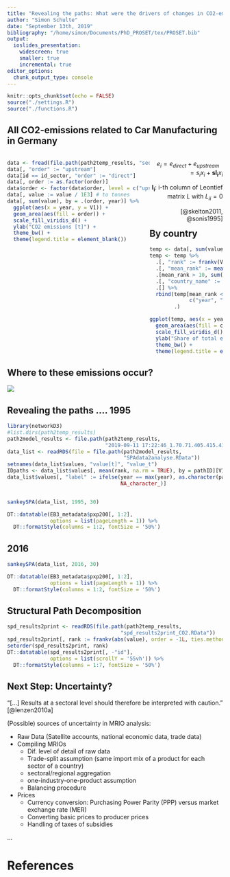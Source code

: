 ```yaml
---
title: "Revealing the paths: What were the drivers of changes in CO2-emissions from German car manufacturing?"
author: "Simon Schulte"
date: "September 13th, 2019"
bibliography: "/home/simon/Documents/PhD_PROSET/tex/PROSET.bib"
output:
  ioslides_presentation:
    widescreen: true
    smaller: true
    incremental: true
editor_options: 
  chunk_output_type: console
---
```


```r
knitr::opts_chunk$set(echo = FALSE)
source("./settings.R")
source("./functions.R")
```
<style>
.column-left{
  float: left;
  width: 66%;
  text-align: left;
}

.column-right{
  float: right;
  width: 33%;
  text-align: right;
}
</style>


## All CO2-emissions related to Car Manufacturing in Germany {.smaller}
<div class="column-left">
```r
data <- fread(file.path(path2temp_results, "sectoralCarbonFP_pxp200_1123.csv"))
data[, "order" := "upstream"]
data[id == id_sector, "order" := "direct"]
data[, order := as.factor(order)]
data$order <- factor(data$order, level = c("upstream", "direct"))
data[, value := value / 1E3] # to tonnes
data[, sum(value), by = .(order, year)] %>% 
  ggplot(aes(x = year, y = V1)) + 
  geom_area(aes(fill = order)) + 
  scale_fill_viridis_d() + 
  ylab("CO2 emissions [t]") + 
  theme_bw() + 
  theme(legend.title = element_blank())

```
</div>

<div class="column-right">
$e_i = e_{direct} + e_{upstream}$ 
  $= s_i x_i + \mathbf{s} \mathbf{l_i} x_i$
	

$\mathbf{l_i}$: i-th column of Leontief matrix $L$ with $L_{ii}=0$ 

[@skelton2011, @sonis1995]
</div>


## By country

```r
temp <- data[, sum(value), by = .(country_name, year)] 
temp <- temp %>% 
  .[, "rank" := frankv(V1, order = -1L), by = .(year)] %>% 
  .[, "mean_rank" := mean(rank), by = country_name] %>% 
  .[mean_rank > 10, sum(V1), by = year] %>% 
  .[, "country_name" := "RoW"] %>% 
  .[] %>% 
  rbind(temp[mean_rank <= 10, 
             c("year", "country_name", "V1")], 
        .)

ggplot(temp, aes(x = year, y = V1)) + 
  geom_area(aes(fill = country_name), position = "fill") + 
  scale_fill_viridis_d() + 
  ylab("Share of total emissions") + 
  theme_bw() + 
  theme(legend.title = element_blank())

```

## Where to these emissions occur?
![](plots/sectoralfp_pxp200_1123_8fps.gif)



## Revealing the paths .... 1995

```r
library(networkD3)
#list.dirs(path2temp_results)
path2model_results <- file.path(path2temp_results, 
                                "2019-09-11 17:22:46_1.70.71.405.415.416_1123_SPA")
data_list <- readRDS(file = file.path(path2model_results, 
                                      "SPAdata2analyse.RData"))
setnames(data_list$values, "value[t]", "value_t")
IDpaths <- data_list$values[, mean(rank, na.rm = TRUE), by = pathID][V1 < 100]$pathID
data_list$values[, "label" := ifelse(year == max(year), as.character(pathID), 
                                     NA_character_)]


sankeySPA(data_list, 1995, 30)

```

```r
DT::datatable(EB3_metadata$pxp200[, 1:2], 
              options = list(pageLength = 1)) %>% 
  DT::formatStyle(columns = 1:2, fontSize = '50%')
```


## 2016
```r
sankeySPA(data_list, 2016, 30)
```

```r
DT::datatable(EB3_metadata$pxp200[, 1:2], 
              options = list(pageLength = 1)) %>% 
  DT::formatStyle(columns = 1:2, fontSize = '50%')

```


## Structural Path Decomposition
```r
spd_results2print <- readRDS(file.path(path2temp_results, 
                                     "spd_results2print_CO2.RData"))
spd_results2print[, rank := frankv(abs(value), order = -1L, ties.method = "min")]
setorder(spd_results2print, rank)
DT::datatable(spd_results2print[, -"id"], 
              options = list(scrollY = '55vh')) %>% 
  DT::formatStyle(columns = 1:7, fontSize = '50%')

```



## Next Step: Uncertainty? {.build .smaller}
"[...] Results at a sectoral level should therefore be interpreted with caution." [@lenzen2010a]

(Possible) sources of uncertainty in MRIO analysis: 

* Raw Data (Satellite accounts, national economic data, trade data)
* Compiling MRIOs
    + Dif. level of detail of raw data
    + Trade-split assumption (same import mix of a product for each sector of a country)
    + sectoral/regional aggregation 
    + one-industry-one-product assumption
    + Balancing procedure
* Prices
    + Currency conversion: Purchasing Power Parity (PPP) versus market exchange rate (MER)
    + Converting basic prices to producer prices
    + Handling of taxes of subsidies
    
...



# References

